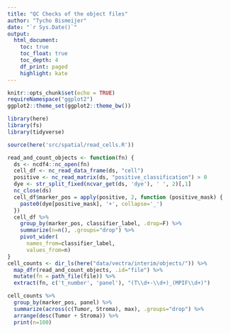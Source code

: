 ```yaml
---
title: "QC Checks of the object files"
author: "Tycho Bismeijer"
date: "`r Sys.Date()`"
output: 
  html_document:
    toc: true
    toc_float: true
    toc_depth: 4
    df_print: paged
    highlight: kate
---
```


```r
knitr::opts_chunk$set(echo = TRUE)
requireNamespace("ggplot2")
ggplot2::theme_set(ggplot2::theme_bw())
```

```r
library(here)
library(fs)
library(tidyverse)

source(here('src/spatial/read_cells.R'))
```

```r
read_and_count_objects <- function(fn) {
  ds <- ncdf4::nc_open(fn)
  cell_df <- nc_read_data_frame(ds, "cell")
  positive <- nc_read_matrix(ds, "positive_classification") > 0
  dye <- str_split_fixed(ncvar_get(ds, 'dye'), ' ', 2)[,1]
  nc_close(ds)
  cell_df$marker_pos = apply(positive, 2, function (positive_mask) {
    paste0(dye[positive_mask], '+', collapse='_')
  })
  cell_df %>%
    group_by(marker_pos, classifier_label, .drop=F) %>%
    summarize(n=n(), .groups="drop") %>%
    pivot_wider(
      names_from=classifier_label,
      values_from=n)
}
cell_counts <- dir_ls(here("data/vectra/interim/objects/")) %>%
  map_dfr(read_and_count_objects, .id="file") %>%
  mutate(fn = path_file(file)) %>%
  extract(fn, c('t_number', 'panel'), "(T\\d+-\\d+)_(MPIF\\d+)")
```

```r
cell_counts %>%
  group_by(marker_pos, panel) %>%
  summarize(across(c(Tumor, Stroma), max), .groups="drop") %>%
  arrange(desc(Tumor + Stroma)) %>%
  print(n=100)
```
